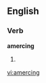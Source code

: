 ==English==

===Verb===
'''amercing'''

# {{present participle of|[[amerce]]}}

{{anagrams:en/acegimnr}}
[[vi:amercing]]